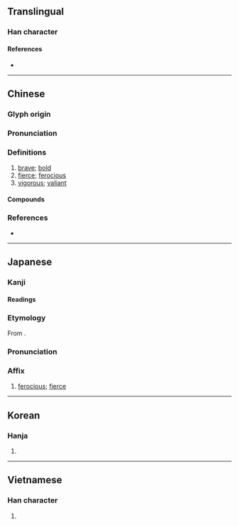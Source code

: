 {{character info}}
==Translingual==

===Han character===
{{Han char|rn=61|rad=心|as=07|sn=10|four=96041|canj=PAMJ|ids=⿰忄旱}}

====References====
* {{Han ref|kx=0387.010|dkj=10643|dj=0719.130|hdz=42304.020|uh=608D|ud=24717|bh=AEAB|bd=44715}}

----

==Chinese==
{{zh-forms}}

===Glyph origin===
{{Han etym}}

===Pronunciation===
{{zh-pron
|m=hàn
|m-s=
|c=hon6,hon5
|c-t=
|g=
|h=pfs=
|j=
|md=
|mn=ml:hān
|mn-t=
|w=
|x=
|mc=y
|oc=y
|cat=a
}}

===Definitions===
{{zh-hanzi}}

# [[brave]]; [[bold]]
# [[fierce]]; [[ferocious]]
# [[vigorous]]; [[valiant]]

====Compounds====
{{zh-der|凶悍|刁悍|剽悍|勇夫悍卒|勇悍|強悍|悍妒|悍婦|悍室|悍將|悍戾|悍梗|悍然|悍然不顧|悍藥|悍賊|慓悍|潑悍|獷悍|短小精悍|矮小精悍|精悍|精悍短小|趫悍|雕悍|驃悍|驍悍|鵰悍|鷙悍}}

===References===
* {{R:yue:Hanzi}}

----

==Japanese==

===Kanji===
{{ja-kanji|grade=|rs=心07}}

====Readings====
{{ja-readings
|goon=がん
|kanon=かん
|kun=あら-い, たけ-し
|nanori=たけし
}}

===Etymology===
{{ja-kanjitab|かん|yomi=kanon}}
From {{der|ja|ltc|sort=かん|-}} {{ltc-l|悍}}.

===Pronunciation===
{{ja-pron|かん|y=kanon}}

===Affix===
{{ja-pos|affix|かん}}

# [[ferocious]]; [[fierce]]

----

==Korean==

===Hanja===
{{ko-hanja|hangeul=한|eumhun=|rv=han|mr=han|y=han}}

# {{rfdef|ko|sort=心07}}

----

==Vietnamese==

===Han character===
{{vi-readings|reading=hãn|rs=心07}}

# {{rfdef|vi|sort=心07}}